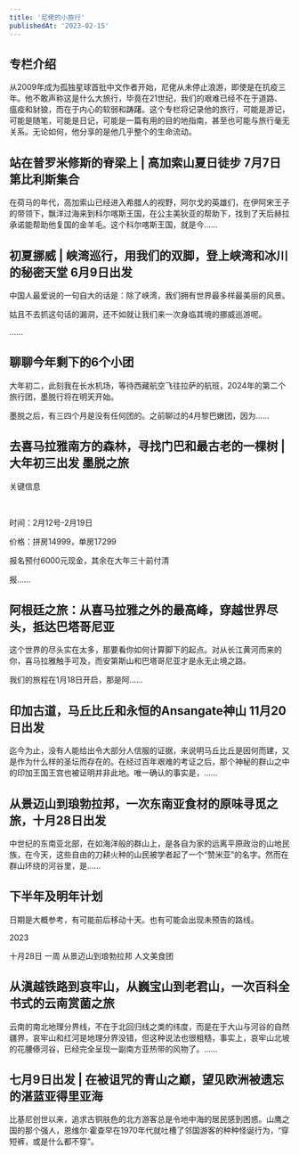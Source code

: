 ```yaml
---
title: '尼佬的小旅行'
publishedAt: '2023-02-15'
---
```


## 专栏介绍

从2009年成为孤独星球首批中文作者开始，尼佬从未停止浪游，即使是在抗疫三年。他不敢声称这是什么大旅行，毕竟在21世纪，我们的艰难已经不在于道路、瘟疫和豺狼，而在于内心的软弱和踌躇。这个专栏将记录他的旅行，可能是游记，可能是随笔，可能是日记，可能是一篇有用的目的地指南，甚至也可能与旅行毫无关系。无论如何，他分享的是他几乎整个的生命流动。



## 站在普罗米修斯的脊梁上 |  高加索山夏日徒步  7月7日第比利斯集合
在荷马的年代，高加索山已经进入希腊人的视野，阿尔戈的英雄们，在伊阿宋王子的带领下，飘洋过海来到科尔喀斯王国，在公主美狄亚的帮助下，找到了天后赫拉承诺能帮助他复国的金羊毛。这个科尔喀斯王国，就是今......

## 初夏挪威 | 峡湾巡行，用我们的双脚，登上峡湾和冰川的秘密天堂  6月9日出发
中国人最爱说的一句自大的话是：除了峡湾，我们拥有世界最多样最美丽的风景。

姑且不去抓这句话的漏洞，还不如就让我们来一次身临其境的挪威巡游呢。

......

## 聊聊今年剩下的6个小团
大年初二，此刻我在长水机场，等待西藏航空飞往拉萨的航班，2024年的第二个旅行团，墨脱行将在明天开始。

墨脱之后，有三四个月是没有任何团的。之前聊过的4月黎巴嫩团，因为......

## 去喜马拉雅南方的森林，寻找门巴和最古老的一棵树 | 大年初三出发 墨脱之旅
关键信息

​

​时间：2月12号-2月19日

​价格：拼房14999，单房17299

报名预付6000元现金，其余在大年三十前付清

报......

## 阿根廷之旅：从喜马拉雅之外的最高峰，穿越世界尽头，抵达巴塔哥尼亚
这个世界的尽头实在太多，那要看你如何计算脚下的起点。对从长江黄河而来的你，喜马拉雅触手可及，而安第斯山和巴塔哥尼亚才是永无止境之路。

我们的旅程在1月18日开启，那是阿......

## 印加古道，马丘比丘和永恒的Ansangate神山  11月20日出发
迄今为止，没有人能给出令大部分人信服的证据，来说明马丘比丘是因何而建，又是作为什么样的圣坛而存在的。在经过百年艰难的考证之后，那个神秘的群山之中的印加王国王宫也被证明并非此地。唯一确认的事实是，......

## 从景迈山到琅勃拉邦，一次东南亚食材的原味寻觅之旅，十月28日出发
中世纪的东南亚北部，在如海洋般的群山上，是各自为家的远离平原政治的山地民族，在今天，这些自由的刀耕火种的山民被学者起了一个“赞米亚”的名字。然而在群山环绕的河谷里，是......

## 下半年及明年计划
日期是大概参考，有可能前后移动十天。也有可能会出现未预告的路线。

2023

十月28日 一周 从景迈山到琅勃拉邦 人文美食团

## 从滇越铁路到哀牢山，从巍宝山到老君山，一次百科全书式的云南赏菌之旅
云南的南北地理分界线，不在于北回归线之类的纬度，而是在于大山与河谷的自然疆界，哀牢山和红河是地理分界没错，但这种说法也很粗糙，事实上，哀牢山北坡的花腰傣河谷，已经完全呈现一副南方亚热带的风物了。......

## 七月9日出发 | 在被诅咒的青山之巅，望见欧洲被遗忘的湛蓝亚得里亚海
比基尼创世以来，追求古铜肤色的北方游客总是令地中海的居民感到困惑。山鹰之国的那个强人，恩维尔·霍查早在1970年代就吐槽了邻国游客的种种怪诞行为，“穿短裤，或是什么都不穿”。

